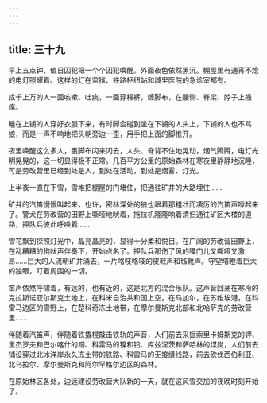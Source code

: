 ```yaml
---
---
---
```

title: 三十九
---



早上五点钟，值日囚犯把一个个囚犯唤醒。外面夜色依然黑沉。棚屋里有通宵不熄的电灯照耀着。这样的灯在监狱、铁路枢纽站和城里医院的急诊室都有。

成千上万的人一面咳嗽、吐痰，一面穿棉裤，缠脚布，在腰侧、脊梁、脖子上搔痒。

睡在上铺的人穿好衣服下来，有时脚会碰到坐在下铺的人头上，下铺的人也不骂娘，而是一声不响地把头朝旁边一歪，用手把上面的脚推开。

夜里唤醒这么多人，裹脚布闪来闪去，人头、脊背不住地晃动，烟气腾腾，电灯光明晃晃的，这一切显得极不正常。几百平方公里的原始森林在寒夜里静静地沉睡，可是劳改营里已经到处是人，到处在活动，到处是烟雾、灯光。

上半夜一直在下雪，雪堆把棚屋的门堵住，把通往矿井的大路埋住……

矿井的汽笛慢慢叫起来，也许，密林深处的狼也跟着那粗壮而凄厉的汽笛声嚎起来了。警犬在劳改营的田野上嘶哑地吠着，拖拉机隆隆响着清扫通往矿区大楼的道路，押队兵彼此呼唤着……

雪花飘到探照灯光中，晶亮晶亮的，显得十分柔和悦目。在广阔的劳改营田野上，在乱糟糟的狗吠声伴奏下，开始点名了。押队兵那伤了风的嗓门儿又嘶哑又激昂……巨大的人流朝矿井涌去，一片咯吱咯吱的皮鞋声和毡靴声。守望塔瞪着巨大的独眼，盯着周围的一切。

笛声依然呼啸着，有远的，也有近的，这是北方的混合乐队。这声音回荡在寒冷的克拉斯诺亚尔斯克土地上，在科米自治共和国上空，在马加尔，在苏维埃港，在科雷马边区的雪野上，在楚科奇冻土地带，在摩尔曼斯克北部和北哈萨克的劳改营里……

伴随着汽笛声，伴随着铁撬棍敲击铁轨的声音，人们前去采掘索里卡姆斯克的钾、里杰罗夫和巴尔喀什的铜、科雷马的镍和铅、库兹涅茨和萨哈林的煤炭，人们前去铺设穿过北冰洋岸永久冻土带的铁路、科雷马的无接缝线路，前去砍伐西伯利亚、北乌拉尔、摩尔曼斯克和阿尔罕格尔边区的森林。

在原始林区各处，边远建设劳改营大队新的一天，就在这风雪交加的夜晚时刻开始了。